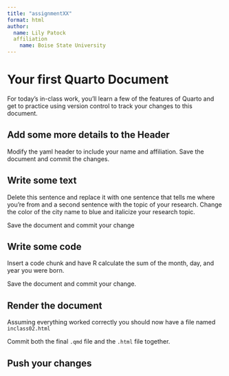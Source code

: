 ```yaml
---
title: "assignmentXX"
format: html
author:
  name: Lily Patock
  affiliation
    name: Boise State University
---
```


# Your first Quarto Document

For today's in-class work, you'll learn a few of the features of Quarto and get to practice using version control to track your changes to this document.

## Add some more details to the Header

Modify the yaml header to include your name and affiliation. Save the document and commit the changes.

## Write some text

Delete this sentence and replace it with one sentence that tells me where you're from and a second sentence with the topic of your research. Change the color of the city name to blue and italicize your research topic.

Save the document and commit your change

## Write some code

Insert a code chunk and have R calculate the sum of the month, day, and year you were born.

Save the document and commit your change.

## Render the document

Assuming everything worked correctly you should now have a file named `inclass02.html`

Commit both the final `.qmd` file and the `.html` file together.

## Push your changes
